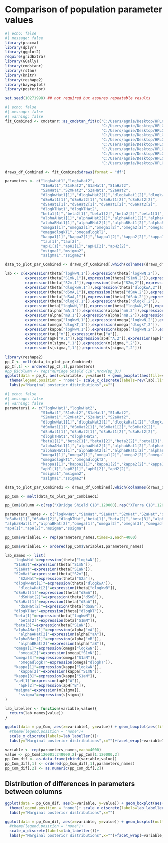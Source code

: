 # Comparison of population parameter values

```r
#| echo: false
#| message: false
library(pracma)
library(dplyr)
library(ggplot2)
require(gridExtra)
library(GGally)
library(cmdstanr)
library(rstan)
library(knitr)
library(reshape2)
library(bayesplot)
library(posterior)

set.seed(10271998) ## not required but assures repeatable results
```


```r
#| echo: false
#| message: false
#| warning: false
fit_Combined <- cmdstanr::as_cmdstan_fit(c('C:/Users/agnie/Desktop/HPLC_2022/1_25_09_combined/01_04_10/TASK/output_1.csv',
                                           'C:/Users/agnie/Desktop/HPLC_2022/1_25_09_combined/01_04_10/TASK/output_2.csv',
                                           'C:/Users/agnie/Desktop/HPLC_2022/1_25_09_combined/01_04_10/TASK/output_3.csv',
                                           'C:/Users/agnie/Desktop/HPLC_2022/1_25_09_combined/01_04_10/TASK/output_4.csv',
                                           'C:/Users/agnie/Desktop/HPLC_2022/1_25_09_combined/01_04_10/TASK/output_5.csv',
                                           'C:/Users/agnie/Desktop/HPLC_2022/1_25_09_combined/01_04_10/TASK/output_6.csv',
                                           'C:/Users/agnie/Desktop/HPLC_2022/1_25_09_combined/01_04_10/TASK/output_7.csv',
                                           'C:/Users/agnie/Desktop/HPLC_2022/1_25_09_combined/01_04_10/TASK/output_8.csv',
                                           'C:/Users/agnie/Desktop/HPLC_2022/1_25_09_combined/01_04_10/TASK/output_9.csv',
                                           'C:/Users/agnie/Desktop/HPLC_2022/1_25_09_combined/01_04_10/TASK/output_10.csv'))

draws_df_Combined <- fit_Combined$draws(format = "df")

parameters <- c("logkwHat1","logkwHat2",
                "S1mHat1","S1mHat2","S1aHat1","S1aHat2",
                "S2mHat1","S2mHat2","S2aHat1","S2aHat2",
                "dlogkwHat1[1]","dlogkwHat2[1]","dlogkwHat1[2]","dlogkwHat2[2]",
                "dSmHat1[1]","dSmHat2[1]","dSmHat1[2]","dSmHat2[2]",
                "dSaHat1[1]","dSaHat2[1]","dSaHat1[2]","dSaHat2[2]",
                "dlogkTHat1","dlogkTHat2",
                "beta1[1]","beta2[1]","beta1[2]","beta2[2]","beta1[3]","beta2[3]",
                "alphaAHat1[1]","alphaAHat2[1]","alphaAHat1[2]","alphaAHat2[2]",
                "alphaBHat1[1]","alphaBHat2[1]","alphaBHat1[2]","alphaBHat2[2]",
                "omega1[1]","omega2[1]","omega1[2]","omega2[2]","omega1[3]","omega2[3]",
                "omegadlogkT1","omegadlogkT2",
                "kappa1[1]","kappa2[1]","kappa1[2]","kappa2[2]","kappa1[3]","kappa2[3]",
                "tau[1]","tau[2]",
                "apH1[1]","apH2[1]","apH1[2]","apH2[2]",
                "msigma1","msigma2",
                "ssigma1","ssigma2")

data_to_plot_par_Combined <- draws_df_Combined[,which(colnames(draws_df_Combined) %in% parameters)]

lab <- c(expression(theta["logkwN,1"]),expression(theta["logkwN,2"]),
         expression(theta["S1mN,1"]),expression(theta["S1mN,2"]),expression(theta["S1aN,1"]),expression(theta["S1aN,2"]),
         expression(theta["S2m,1"]),expression(theta["S2m,2"]),expression(theta["S2a,1"]),expression(theta["S2a,2"]),
         expression(theta["dlogkwA,1"]),expression(theta["dlogkwA,2"]),expression(theta["dlogkwB,1"]),expression(theta["dlogkwB,2"]),
         expression(theta["dSmA,1"]),expression(theta["dSmA,2"]),expression(theta["dSmB,1"]),expression(theta["dSmB,2"]),
         expression(theta["dSaA,1"]),expression(theta["dSaA,2"]),expression(theta["dSaB,1"]),expression(theta["dSaB,2"]),
         expression(theta["dlogkT,1"]),expression(theta["dlogkT,2"]),
         expression(beta["logkwN,1"]),expression(beta["logkwN,2"]),expression(beta["S1mN,1"]),expression(beta["S1mN,2"]),expression(beta["S1aN,1"]),expression(beta["S1aN,2"]),
         expression(alpha["mA,1"]),expression(alpha["mA,2"]),expression(alpha["aA,1"]),expression(alpha["aA,2"]),
         expression(alpha["mB,1"]),expression(alpha["mB,2"]),expression(alpha["aB,1"]),expression(alpha["aB,2"]),
         expression(omega["logkwN,1"]),expression(omega["logkwN,2"]),expression(omega["S1mN,1"]),expression(omega["logkwN,2"]),expression(omega["S1aN,1"]),expression(omega["S1aN,2"]),
         expression(omega["dlogkT,1"]),expression(omega["dlogkT,2"]),
         expression(kappa["logkwN,1"]),expression(kappa["logkwN,2"]),expression(kappa["S1mN,1"]),expression(kappa["logkwN,2"]),expression(kappa["S1aN,1"]),expression(kappa["S1aN,2"]),
         expression(tau["m"]),expression(tau["a"]),
         expression(apH["A,1"]),expression(apH["A,2"]),expression(apH["B,1"]),expression(apH["B,2"]),
         expression(m[sigma,",1"]),expression(m[sigma,",2"]),
         expression(s[sigma,",1"]),expression(s[sigma,",2"]))
 
library(reshape2)
pp_C <- melt(data_to_plot_par_Combined)
pp_C[,1] <- ordered(pp_C[,1],parameters) 
#pp_B$Column <- rep("XBridge Shield C18",nrow(pp_B))
ggplot(data = pp_C, aes(x=variable, y=value)) + geom_boxplot(aes(fill=variable),outlier.shape=NA)+ coord_flip()+
  theme(legend.position = "none")+ scale_x_discrete(labels=rev(lab),limits=rev)+
  labs(y="Marginal posterior distributions",x="")
```

```r
#| echo: false
#| message: false
#| warning: false
parameters1 <- c("logkwHat1","logkwHat2",
                "S1mHat1","S1mHat2","S1aHat1","S1aHat2",
                "S2mHat1","S2mHat2","S2aHat1","S2aHat2",
                "dlogkwHat1[1]","dlogkwHat2[1]","dlogkwHat1[2]","dlogkwHat2[2]",
                "dSmHat1[1]","dSmHat2[1]","dSmHat1[2]","dSmHat2[2]",
                "dSaHat1[1]","dSaHat2[1]","dSaHat1[2]","dSaHat2[2]",
                "dlogkTHat1","dlogkTHat2",
                "beta1[1]","beta2[1]","beta1[2]","beta2[2]","beta1[3]","beta2[3]",
                "alphaAHat1[1]","alphaAHat2[1]","alphaAHat1[2]","alphaAHat2[2]",
                "alphaBHat1[1]","alphaBHat2[1]","alphaBHat1[2]","alphaBHat2[2]",
                "omega1[1]","omega2[1]","omega1[2]","omega2[2]","omega1[3]","omega2[3]",
                "omegadlogkT1","omegadlogkT2",
                "kappa1[1]","kappa2[1]","kappa1[2]","kappa2[2]","kappa1[3]","kappa2[3]",
                "apH1[1]","apH2[1]","apH1[2]","apH2[2]",
                "msigma1","msigma2",
                "ssigma1","ssigma2")

data_to_plot_par_Combined1 <- draws_df_Combined[,which(colnames(draws_df_Combined) %in% parameters1)]

pp_Com <- melt(data_to_plot_par_Combined1)

pp_Com$Column <-c(rep("XBridge Shield C18",120000),rep("XTerra C18",120000))

parameters_names <- c("logkwHat","S1mHat","S1aHat","S2mHat","S2aHat","dlogkwHat[1]","dlogkwHat[2]","dSmHat[1]","dSmHat[2]",
"dSaHat[1]","dSaHat[2]","dlogkTHat","beta[1]","beta[2]","beta[3]","alphaAHat[1]","alphaAHat[2]",
"alphaBHat[1]","alphaBHat[2]","omega[1]","omega[2]","omega[3]","omegadlogkT","kappa[1]","kappa[2]","kappa[3]",
"apH[1]","apH[2]","msigma","ssigma")

pp_Com$variable1 <- rep(parameters_names,times=2,each=4000)

pp_Com$variable1 <- ordered(pp_Com$variable1,parameters_names) 

lab_names <- list(
  	'logkwHat'=expression(theta["logkwN"]),
  	"S1mHat"=expression(theta["S1mN"]),
  	"S1aHat"=expression(theta["S1aN"]),
    "S2mHat"=expression(theta["S2m"]),
	  "S2aHat"=expression(theta["S2a"]),
    "dlogkwHat[1]"=expression(theta["dlogkwA"]),
	  "dlogkwHat[2]"=expression(theta["dlogkwB"]),
    "dSmHat[1]"=expression(theta["dSmA"]),
	  "dSmHat[2]"=expression(theta["dSmB"]),
    "dSaHat[1]"=expression(theta["dSaA"]),
	  "dSaHat[2]"=expression(theta["dSaB"]),
    "dlogkTHat"=expression(theta["dlogkT"]),
    "beta[1]"=expression(beta["logkwN"]),
	  "beta[2]"=expression(beta["S1mN"]),
    "beta[3]"=expression(beta["S1aN"]),
    "alphaAHat[1]"=expression(alpha["mA"]),
	  "alphaAHat[2]"=expression(alpha["aA"]),
    "alphaBHat[1]"=expression(alpha["mB"]),
	  "alphaBHat[2]"=expression(alpha["aB"]),
    "omega[1]"=expression(omega["logkwN"]),
	  "omega[2]"=expression(omega["S1mN"]),
    "omega[3]"=expression(omega["S1aN"]),
	  "omegadlogkT"=expression(omega["dlogkT"]),
    "kappa[1]"=expression(kappa["logkwN"]),
	  "kappa[2]"=expression(kappa["S1mN"]),
    "kappa[3]"=expression(kappa["S1aN"]),
    "apH[1]"=expression(apH["A"]),
	  "apH[2]"=expression(apH["B"]),
    "msigma"=expression(m[sigma]),
	  "ssigma"=expression(s[sigma])
)

lab_labeller <- function(variable,value){
  return(lab_names[value])
}

ggplot(data = pp_Com, aes(x=variable1, y=value)) + geom_boxplot(aes(fill=Column),outlier.shape=NA)+ coord_flip()+
  #theme(legend.position = "none")+ 
  scale_x_discrete(labels=lab_labeller())+
  labs(y="Marginal posterior distributions",x="")+facet_wrap(~variable1, labeller=lab_labeller,scales = "free", nrow = 15)
```

```r
variable <- rep(parameters_names,each=4000)
value <- pp_Com[120001:240000,2]-pp_Com[1:120000,2]
pp_Com_dif <- as.data.frame(cbind(variable,value))
pp_Com_dif[,1] <- ordered(pp_Com_dif[,1],parameters_names) 
pp_Com_dif[,2] <- as.numeric(pp_Com_dif[,2])
```
## Distribution of differences in parameters between columns 

```r
ggplot(data = pp_Com_dif, aes(x=variable, y=value)) + geom_boxplot(aes(fill=variable),outlier.shape=NA)+ coord_flip()+
  theme(legend.position = "none")+ scale_x_discrete(labels=lab_labeller())+
  labs(y="Marginal posterior distributions",x="")
```

```r
ggplot(data = pp_Com_dif, aes(x=variable, y=value)) + geom_boxplot(outlier.shape=NA)+ coord_flip()+
  #theme(legend.position = "none")+ 
  scale_x_discrete(labels=lab_labeller())+
  labs(y="Marginal posterior distributions",x="")+facet_wrap(~variable, labeller=lab_labeller,scales = "free", nrow = 15)
```

